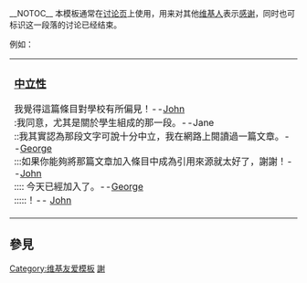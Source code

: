 {{Documentation subpage}}
__NOTOC__
本模板通常在[[WP:讨论页|讨论页]]上使用，用来对其他[[WP:维基百科人|维基人]]表示[[WP:维基友爱|感谢]]，同时也可标识这一段落的讨论已经结束。

例如：
{| border="1" cellpadding="6" cellspacing="0" 
|
===[[WP:中立的观点|中立性]]===
我覺得這篇條目對學校有所偏見！--[[John]]<br>
:我同意，尤其是關於學生組成的那一段。--Jane<br>
::我其實認為那段文字可說十分中立，我在網路上閱讀過一篇文章。--[[George]]<br>
:::如果你能夠將那篇文章加入條目中成為引用來源就太好了，謝謝！--[[John]]<br>
::::{{Done}} 今天已經加入了。--[[George]]<br>
:::::{{Thank you}}！-- [[John]]<br>
|}

== 參見 ==
{{Done/See_also}}

<includeonly>
[[Category:维基友爱模板]]
[[Category:訊息圖示模板|謝]]
</includeonly>
